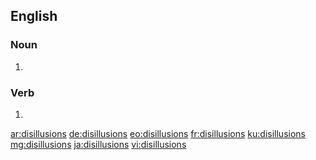 ==English==

===Noun===
{{head|en|plural}}

# {{plural of|disillusion|lang=en|nocat=1}}

===Verb===
{{head|en}}

# {{en-third-person singular of|disillusion}}

[[ar:disillusions]]
[[de:disillusions]]
[[eo:disillusions]]
[[fr:disillusions]]
[[ku:disillusions]]
[[mg:disillusions]]
[[ja:disillusions]]
[[vi:disillusions]]
